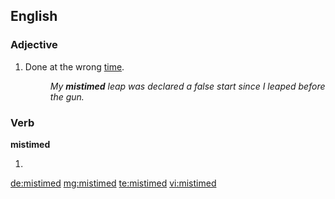 ==English==
===Adjective===
{{en-adj|-}}

#Done at the wrong [[time]].
#:''My '''mistimed''' leap was declared a false start since I leaped before the gun.''

===Verb===
'''mistimed'''

#{{past of|[[mistime]]}}

[[de:mistimed]]
[[mg:mistimed]]
[[te:mistimed]]
[[vi:mistimed]]